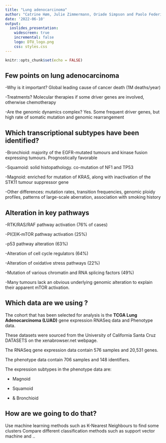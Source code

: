 ```yaml
---
title: "Lung adenocarcinoma"
author: "Catrine Høm, Julie Zimmermann, Oriade Simpson and Paolo Federico"
date: '2022-06-10'
output:
  ioslides_presentation:
    widescreen: true
    incremental: false
    logo: DTU_logo.png
    css: styles.css
---
```


```r
knitr::opts_chunk$set(echo = FALSE)
```

## Few points on lung adenocarcinoma

-Why is it important? 
Global leading cause of cancer death (1M deaths/year)

-Treatments? 
Molecular therapies if some driver genes are involved, otherwise chemotherapy

-Are the genomic dynamics complex?
Yes. Some frequent driver genes, but high rate of somatic mutation and genomic rearrangement

## Which transcriptional subtypes have been identified?

-Bronchioid: majority of the EGFR-mutated tumours and kinase fusion expressing tumours. Prognostically favorable

-Squamoid: solid histopathology. co-mutation of NF1 and TP53  

-Magnoid: enriched for mutation of KRAS,
along with inactivation of the STK11 tumour suppressor gene
 
-Other differences: mutation rates, transition frequencies, genomic ploidy profiles, patterns of large-scale aberration, association
with smoking history

## Alteration in key pathways
-RTK/RAS/RAF pathway activation (76% of cases)

-PI(3)K-mTOR pathway activation (25%)

-p53 pathway alteration (63%)

-Alteration of cell cycle regulators (64%)

-Alteration of oxidative stress pathways (22%)

-Mutation of various chromatin and RNA splicing factors (49%)

-Many tumours lack an obvious underlying genomic alteration to explain their apparent mTOR activation.

## Which data are we using ?

The cohort that has been selected for analysis is the **TCGA Lung Adenocarcinoma (LUAD)** gene expression RNASeq data and Phenotype data.

These datasets were sourced from the University of California Santa Cruz DATASETS on the xenabrowser.net webpage.  

The RNASeq gene expression data contain 576 samples and 20,531 genes. 

The phenotype data contain 706 samples and 148 identifiers. 

The expression subtypes in the phenotype data are:

* Magnoid

* Squamoid 

* & Bronchioid

## How are we going to do that?

Use machine learning methods such as K-Nearest Neighbours to find some clusters 
Compare different classification methods such as support vector machine and ..
